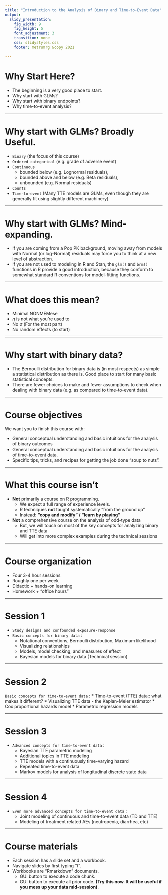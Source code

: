 ```yaml
---
title: "Introduction to the Analysis of Binary and Time-to-Event Data"
output:
  slidy_presentation:
    fig_width: 9
    fig_height: 5
    font_adjustment: 3
    transition: none
    css: slidystyles.css
    footer: metrumrg &copy 2021

---
```



# Why Start Here?

* The beginning is a very good place to start.
* Why start with GLMs?
* Why start with binary endpoints?
* Why time-to-event analysis?

----

# Why start with GLMs? Broadly Useful.

* `Binary` (the focus of this course)
* `Ordered categorical` (e.g. grade of adverse event)
* `Continuous`
    * bounded below (e.g. Lognormal residuals), 
    * bounded above and below (e.g. Beta residuals), 
    * unbounded (e.g. Normal residuals) 
* `Counts`
* `Time-to-event` (Many TTE models are GLMs, even though they are generally fit using slightly different machinery)


----

# Why start with GLMs? Mind-expanding.

* If you are coming from a Pop PK background, moving away from models with Normal (or log-Normal) residuals may force you to think at a new level of abstraction. 
* If you are not used to modeling in R and Stan, the `glm()` and `brm()` functions in R provide a good introduction, because they conform to somewhat standard R conventions for model-fitting functions. 


----

# What does this mean?
* Minimal NONMEMese
* $\eta$ is not what you're used to
* No $\sigma$ (For the most part)
* No random effects (to start)

----

# Why start with binary data?

* The Bernoulli distribution for binary data is (in most respects) as simple a statistical distribution as there is. Good place to start for many basic statistical concepts.  
* There are fewer choices to make and fewer assumptions to check when dealing with binary data (e.g. as compared to time-to-event data). 

---- 

# Course objectives

We want you to finish this course with: 

* General conceptual understanding and basic intuitions for the analysis of binary outcomes 
* General conceptual understanding and basic intuitions for the analysis of time-to-event data. 
* Specific tips, tricks, and recipes for getting the job done "soup to nuts".


----

# What this course isn't

* __Not__ primarily a course on R programming.
    * We expect a full range of experience levels. 
    * R techniques __not__ taught systematically "from the ground up"
    * Instead: __"copy and modify" / "learn by playing"__

* __Not__ a comprehensive course on the analysis of odd-type data
    * But, we will touch on most of the key concepts for analyzing binary and TTE data
    * Will get into more complex examples during the technical sessions


----

# Course organization

* Four 3-4 hour sessions
* Roughly one per week
* Didactic + hands-on learning
* Homework + "office hours"

----

# Session 1

* `Study designs and confounded exposure-response`
* `Basic concepts for binary data` : 
    * Notational conventions, Bernoulli distribution, Maximum likelihood
    * Visualizing relationships
    * Models, model checking, and measures of effect
    * Bayesian models for binary data (Technical session)
    
----

# Session 2
`Basic concepts for time-to-event data` : 
    * Time-to-event (TTE) data:: what makes it different?
    * Visualizing TTE data - the Kaplan-Meier estimator
    * Cox proportional hazards model
    * Parametric regression models

----

# Session 3
* `Advanced concepts for time-to-event data` : 
    * Bayesian TTE parametric modeling
    * Additional topics in TTE modeling
    * TTE models with a continuously time-varying hazard
    * Repeated time-to-event data
    * Markov models for analysis of longitudinal discrete state data

----

# Session 4
* `Even more advanced concepts for time-to-event data` : 
    * Joint modeling of continuous and time-to-event data (TD and TTE)
    * Modeling of treatment related AEs (neutropenia, diarrhea, etc)


----


# Course materials

* Each session has a slide set and a workbook.
* Navigate slides by first typing "t". 
* Workbooks are "Rmarkdown" documents. 
    * GUI button to execute a code chunk. 
    * GUI button to execute all prior code. __(Try this now. It will be useful if you mess up your data mid-session)__. 

